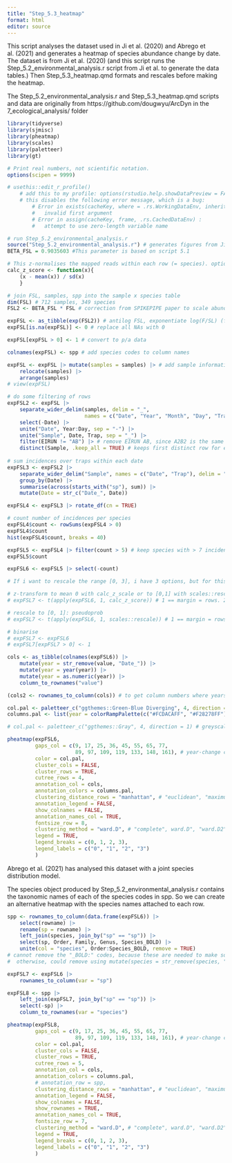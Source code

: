 ```yaml
---
title: "Step_5.3_heatmap"
format: html
editor: source
---
```


This script analyses the dataset used in Ji et al. (2020) and Abrego et al. (2021) and generates a heatmap of species abundance change by date. The dataset is from Ji et al. (2020) (and this script runs the Step_5.2_environmental_analysis.r script from Ji et al. to generate the data tables.) Then Step_5.3_heatmap.qmd formats and rescales before making the heatmap.

The Step_5.2_environmental_analysis.r and Step_5.3_heatmap.qmd scripts and data are originally from https://github.com/dougwyu/ArcDyn in the 7_ecological_analysis/ folder

```r
library(tidyverse)
library(sjmisc)
library(pheatmap)
library(scales)
library(paletteer)
library(gt)

# Print real numbers, not scientific notation.
options(scipen = 9999)

# usethis::edit_r_profile() 
    # add this to my profile: options(rstudio.help.showDataPreview = FALSE) 
    # this disables the following error message, which is a bug: 
        # Error in exists(cacheKey, where = .rs.WorkingDataEnv, inherits = FALSE) : 
        #   invalid first argument
        # Error in assign(cacheKey, frame, .rs.CachedDataEnv) : 
        #   attempt to use zero-length variable name
```



```r
# run Step_5.2_environmental_analysis.r
source("Step_5.2_environmental_analysis.r") # generates figures from Ji et al. (2020) and produces interim datasets. I use the FSL, spp, and samples objects to make the heatmap
BETA_FSL = 0.9035603 #This parameter is based on script 5.1

# This z-normalises the mapped reads within each row (= species). optionally used below
calc_z_score <- function(x){
    (x - mean(x)) / sd(x)
    }
```


```r
# join FSL, samples, spp into the sample x species table
dim(FSL) # 712 samples, 349 species
FSL2 <- BETA_FSL * FSL # correction from SPIKEPIPE paper to scale abundances

expFSL <- as_tibble(exp(FSL2)) # antilog FSL, exponentiate log(F/SL) (from SPIKEPIPE paper)
expFSL[is.na(expFSL)] <- 0 # replace all NAs with 0

expFSL[expFSL > 0] <- 1 # convert to p/a data

colnames(expFSL) <- spp # add species codes to column names

expFSL <- expFSL |> mutate(samples = samples) |> # add sample information column
    relocate(samples) |> 
    arrange(samples)
# view(expFSL)

# do some filtering of rows 
expFSL2 <- expFSL |> 
    separate_wider_delim(samples, delim = "_", 
                         names = c("Date", "Year", "Month", "Day", "Trap", "EIRUN")) |> 
    select(-Date) |> 
    unite("Date", Year:Day, sep = "-") |> 
    unite("Sample", Date, Trap, sep = "_") |> 
    filter(EIRUN != "AB") |> # remove EIRUN AB, since A2B2 is the same but bigger
    distinct(Sample, .keep_all = TRUE) # keeps first distinct row for each value of "sample", which removes technical replicates (e.g. 1997-07-01_TrapA in EIRUNs A2B2 and GH)
     
# sum incidences over traps within each date
expFSL3 <- expFSL2 |> 
    separate_wider_delim("Sample", names = c("Date", "Trap"), delim = "_") |> 
    group_by(Date) |> 
    summarise(across(starts_with("sp"), sum)) |> 
    mutate(Date = str_c("Date_", Date)) 

expFSL4 <- expFSL3 |> rotate_df(cn = TRUE)

# count number of incidences per species
expFSL4$count <- rowSums(expFSL4 > 0) 
expFSL4$count
hist(expFSL4$count, breaks = 40)

expFSL5 <- expFSL4 |> filter(count > 5) # keep species with > 7 incidences (including multiple incidences in one week)
expFSL5$count

expFSL6 <- expFSL5 |> select(-count)

# If i want to rescale the range [0, 3], i have 3 options, but for this figure, i chose to do none of these.

# z-transform to mean 0 with calc_z_scale or to [0,1] with scales::rescale()
# expFSL7 <- t(apply(expFSL6, 1, calc_z_score)) # 1 == margin = rows. 2 == cols

# rescale to [0, 1]: pseudoprob
# expFSL7 <- t(apply(expFSL6, 1, scales::rescale)) # 1 == margin = rows. 2 == cols

# binarise
# expFSL7 <- expFSL6
# expFSL7[expFSL7 > 0] <- 1
```

```r
cols <- as_tibble(colnames(expFSL6)) |> 
    mutate(year = str_remove(value, "Date_")) |> 
    mutate(year = year(year)) |> 
    mutate(year = as.numeric(year)) |> 
    column_to_rownames("value") 

(cols2 <- rownames_to_column(cols)) # to get column numbers where years change, for the gaps_col argument in pheatmap  

col.pal <- paletteer_c("ggthemes::Green-Blue Diverging", 4, direction = -1)
columns.pal <- list(year = colorRampPalette(c("#FCDACAFF", "#F28278FF"))( 14 ))

# col.pal <- paletteer_c("ggthemes::Gray", 4, direction = 1) # greyscale option

pheatmap(expFSL6, 
         gaps_col = c(9, 17, 25, 36, 45, 55, 65, 77, 
                      89, 97, 109, 119, 133, 148, 161), # year-change column numbers
         color = col.pal,
         cluster_cols = FALSE,
         cluster_rows = TRUE,
         cutree_rows = 4,
         annotation_col = cols,
         annotation_colors = columns.pal,
         clustering_distance_rows = "manhattan", # "euclidean", "maximum", "manhattan" (this one), "canberra", "binary" or "minkowski"
         annotation_legend = FALSE,
         show_colnames = FALSE,
         annotation_names_col = TRUE,
         fontsize_row = 8,
         clustering_method = "ward.D", # "complete", ward.D", "ward.D2", "single", "average" (= UPGMA), "mcquitty" (= WPGMA), "median" (= WPGMC) or "centroid" (= UPGMC).
         legend = TRUE,
         legend_breaks = c(0, 1, 2, 3),
         legend_labels = c("0", "1", "2", "3")
         )
```

Abrego et al. (2021) has analysed this dataset with a joint species distribution model. 

The species object produced by Step_5.2_environmental_analysis.r contains the taxonomic names of each of the species codes in spp. So we can create an alternative heatmap with the species names attached to each row. 

```r
spp <- rownames_to_column(data.frame(expFSL6)) |> 
    select(rowname) |> 
    rename(sp = rowname) |> 
    left_join(species, join_by("sp" == "sp")) |> 
    select(sp, Order, Family, Genus, Species_BOLD) |> 
    unite(col = "species", Order:Species_BOLD, remove = TRUE)
# cannot remove the "_BOLD:" codes, because these are needed to make some of the species names unique. E.g. there are multiple "Diptera_Sciaridae_genus_sp". 
#  otherwise, could remove using mutate(species = str_remove(species, "_BOLD:.+"))

expFSL7 <- expFSL6 |> 
    rownames_to_column(var = "sp") 

expFSL8 <- spp |> 
    left_join(expFSL7, join_by("sp" == "sp")) |> 
    select(-sp) |> 
    column_to_rownames(var = "species")

pheatmap(expFSL8, 
         gaps_col = c(9, 17, 25, 36, 45, 55, 65, 77, 
                      89, 97, 109, 119, 133, 148, 161), # year-change column numbers
         color = col.pal,
         cluster_cols = FALSE,
         cluster_rows = TRUE,
         cutree_rows = 5,
         annotation_col = cols,
         annotation_colors = columns.pal,
         # annotation_row = spp,
         clustering_distance_rows = "manhattan", # "euclidean", "maximum", "manhattan" (this one), "canberra", "binary" or "minkowski"
         annotation_legend = FALSE,
         show_colnames = FALSE,
         show_rownames = TRUE,
         annotation_names_col = TRUE,
         fontsize_row = 7,
         clustering_method = "ward.D", # "complete", ward.D", "ward.D2", "single", "average" (= UPGMA), "mcquitty" (= WPGMA), "median" (= WPGMC) or "centroid" (= UPGMC).
         legend = TRUE,
         legend_breaks = c(0, 1, 2, 3),
         legend_labels = c("0", "1", "2", "3") 
         )
```




